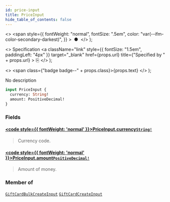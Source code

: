 ```yaml
---
id: price-input
title: PriceInput
hide_table_of_contents: false
---
```


  <>
    <span
      style={{
        fontWeight: "normal",
        fontSize: ".5em",
        color: "var(--ifm-color-secondary-darkest)",
      }}
    >
      &nbsp;●&nbsp;
    </span>
  </>
);

  <>
    Specification
    <a
      className="link"
      style={{ fontSize: "1.5em", paddingLeft: "4px" }}
      target="\_blank"
      href={props.url}
      title={"Specified by " + props.url}
    >
      ⎘
    </a>
  </>
);

  <>
    <span class={"badge badge--" + props.class}>{props.text}</span>
  </>
);

No description

```graphql
input PriceInput {
  currency: String!
  amount: PositiveDecimal!
}
```

### Fields

#### [<code style={{ fontWeight: 'normal' }}>PriceInput.<b>currency</b></code>](#)<Bullet />[`String!`](../../api-reference/scalars/string) <Badge class="secondary" text="non-null"/> <Badge class="secondary" text="scalar"/>

> Currency code.

#### [<code style={{ fontWeight: 'normal' }}>PriceInput.<b>amount</b></code>](#)<Bullet />[`PositiveDecimal!`](../../api-reference/scalars/positive-decimal) <Badge class="secondary" text="non-null"/> <Badge class="secondary" text="scalar"/>

> Amount of money.

### Member of

[`GiftCardBulkCreateInput`](../../api-reference/inputs/gift-card-bulk-create-input) <Badge class="secondary" text="input"/><Bullet />[`GiftCardCreateInput`](../../api-reference/inputs/gift-card-create-input) <Badge class="secondary" text="input"/>
